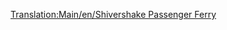 [[Translation:Main/en/Shivershake Passenger Ferry]]{{en/-}}{{Template:Barcos/Es
|Nombre=Ferry de Pasajeros Shivershake
|Imagen=[[File:en/Toylandpassengership.png|Ferry de Pasajeros Shivershake]]
|Precio=42.650 € (21.325 £)
|Velocidad=64 km/h (40 mph)
|Coste-anual=2.624 € (1.312 £)
|Diseño=1977
|Duración=30
|Capacidad=130 Pasajeros
|Descripción= El ferry de Pasajeros Shivershake es el segundo barco de pasajeros de Fantasía y es dos veces más rápido que el [[Main/es/Ferry de Pasajeros Chugger-Chug|Ferry de Pasajeros Chugger-Chug]]. Se crea para un transporte lento de pasajeros a largas distancias.
|Vida-real=Ficción.
}}